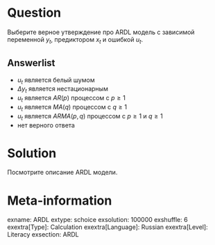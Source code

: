 Question
========

Выберите верное утверждение про ARDL модель с зависимой переменной $y_t$, предиктором $x_t$ и ошибкой $u_t$.

Answerlist
----------
* $u_t$ является белый шумом
* $\Delta y_t$ является нестационарным
* $u_t$ является $AR(p)$ процессом c $p \geq 1$
* $u_t$ является $MA(q)$ процессом c $q \geq 1$
* $u_t$ является $ARMA(p, q)$ процессом c $p \geq 1$ и $q \geq 1$
* нет верного ответа

Solution
========

Посмотрите описание ARDL модели.

Meta-information
================
exname: ARDL
extype: schoice
exsolution: 100000
exshuffle: 6
exextra[Type]: Calculation
exextra[Language]: Russian
exextra[Level]: Literacy
exsection: ARDL
